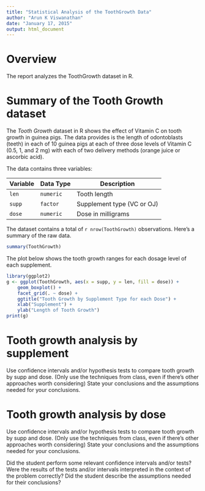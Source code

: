 ```yaml
---
title: "Statistical Analysis of the ToothGrowth Data"
author: "Arun K Viswanathan"
date: "January 17, 2015"
output: html_document
---
```


# Overview

The report analyzes the ToothGrowth dataset in R.

# Summary of the Tooth Growth dataset

The _Tooth Growth_ dataset in R shows the effect of Vitamin C on tooth growth
in guinea pigs. The data provides is the length of odontoblasts (teeth) in 
each of 10 guinea pigs at each of three dose levels of Vitamin C (0.5, 1, and 
2 mg) with each of two delivery methods (orange juice or ascorbic acid).

The data contains three variables:

Variable | Data Type | Description
---------|-----------|------------
`len`    | `numeric` | Tooth length
`supp`   | `factor`  | Supplement type (VC or OJ)
`dose`   | `numeric` | Dose in milligrams

The dataset contains a total of `r nrow(ToothGrowth)` observations. Here's a
summary of the raw data. 

```r
summary(ToothGrowth)
```

The plot below shows the tooth growth ranges for each dosage level of each 
supplement.

```r
library(ggplot2)
g <- ggplot(ToothGrowth, aes(x = supp, y = len, fill = dose)) +
    geom_boxplot() +
    facet_grid(. ~ dose) + 
    ggtitle("Tooth Growth by Supplement Type for each Dose") +
    xlab("Supplement") +
    ylab("Length of Tooth Growth") 
print(g)
```

# Tooth growth analysis by supplement

Use confidence intervals and/or hypothesis tests to compare tooth growth by supp and dose. (Only use the techniques from class, even if there's other approaches worth considering)
State your conclusions and the assumptions needed for your conclusions. 

# Tooth growth analysis by dose

Use confidence intervals and/or hypothesis tests to compare tooth growth by supp and dose. (Only use the techniques from class, even if there's other approaches worth considering)
State your conclusions and the assumptions needed for your conclusions. 


Did the student perform some relevant confidence intervals and/or tests?
Were the results of the tests and/or intervals interpreted in the context of the problem correctly? 
Did the student describe the assumptions needed for their conclusions?